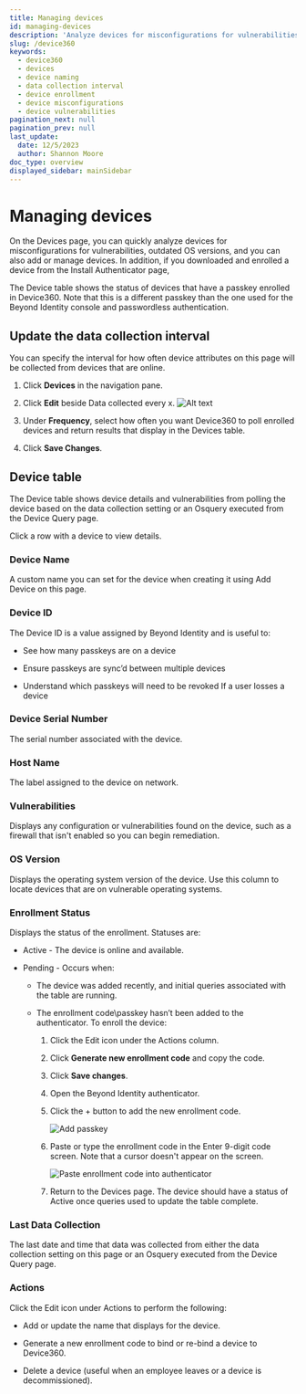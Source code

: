 ```yaml
---
title: Managing devices
id: managing-devices
description: 'Analyze devices for misconfigurations for vulnerabilities, outdated OS versions, and you can also add or manage devices. '
slug: /device360
keywords:
  - device360
  - devices
  - device naming
  - data collection interval
  - device enrollment
  - device misconfigurations
  - device vulnerabilities
pagination_next: null
pagination_prev: null
last_update:
  date: 12/5/2023
  author: Shannon Moore
doc_type: overview
displayed_sidebar: mainSidebar
---
```

# Managing devices

On the Devices page, you can quickly analyze devices for misconfigurations for vulnerabilities, outdated OS versions, and you can also add or manage devices. In addition, if you downloaded and enrolled a device from the Install Authenticator page,

The Device table shows the status of devices that have a passkey enrolled in Device360. Note that this is a different passkey than the one used for the Beyond Identity console and passwordless authentication.

## Update the data collection interval

You can specify the interval for how often device attributes on this page will be collected from devices that are online.

1. Click **Devices** in the navigation pane.

2. Click **Edit** beside Data collected every x.
    ![Alt text]("../images/devices/data-collection.png")

3. Under **Frequency**, select how often you want Device360 to poll enrolled devices and return results that display in the Devices table.

4. Click **Save Changes**. 

## Device table

The Device table shows device details and vulnerabilities from polling the device based on the data collection setting or an Osquery executed from the Device Query page.

Click a row with a device to view details. 

### Device Name

A custom name you can set for the device when creating it using Add Device on this page.  

### Device ID

The Device ID is a value assigned by Beyond Identity and is useful to:

- See how many passkeys are on a device

- Ensure passkeys are sync’d between multiple devices

- Understand which passkeys will need to be revoked If a user losses a device

### Device Serial Number

The serial number associated with the device. 

### Host Name

The label assigned to the device on network. 

### Vulnerabilities

Displays any configuration or vulnerabilities found on the device, such as a firewall that isn't enabled so you can begin remediation. 
 
### OS Version

Displays the operating system version of the device. Use this column to locate devices that are on vulnerable operating systems. 

### Enrollment Status

Displays the status of the enrollment. Statuses are:

- Active - The device is online and available. 

- Pending - Occurs when:

    - The device was added recently, and initial queries associated with the table are running.

    - The enrollment code\passkey hasn’t been added to the authenticator. To enroll the device:

       1. Click the Edit icon under the Actions column.

       2. Click **Generate new enrollment code** and copy the code. 

       3. Click **Save changes**. 

       4. Open the Beyond Identity authenticator.

       5. Click the + button to add the new enrollment code.
 
           ![Add passkey]("../images/devices/authenticator-add-passkey.png")

       6. Paste or type the enrollment code in the Enter 9-digit code screen. Note that a cursor doesn't appear on the screen. 
 
          ![Paste enrollment code into authenticator]("../images/devices/authenticator-code.png")
        
       7. Return to the Devices page. The device should have a status of Active once queries used to update the table complete.    

### Last Data Collection

The last date and time that data was collected from either the data collection setting on this page or an Osquery executed from the Device Query page.

### Actions

Click the Edit icon under Actions to perform the following:

- Add or update the name that displays for the device.

- Generate a new enrollment code to bind or re-bind a device to Device360.

- Delete a device (useful when an employee leaves or a device is decommissioned).